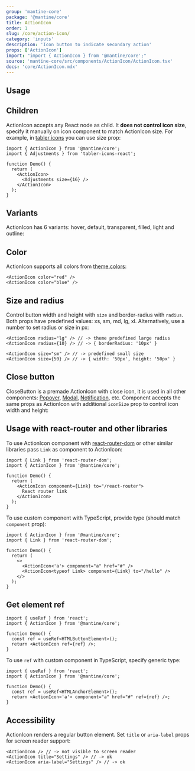 ```yaml
---
group: 'mantine-core'
package: '@mantine/core'
title: ActionIcon
order: 1
slug: /core/action-icon/
category: 'inputs'
description: 'Icon button to indicate secondary action'
props: ['ActionIcon']
import: "import { ActionIcon } from '@mantine/core';"
source: 'mantine-core/src/components/ActionIcon/ActionIcon.tsx'
docs: 'core/ActionIcon.mdx'
---
```



## Usage

<Demo data={ActionIconDemos.configurator} />

## Children

ActionIcon accepts any React node as child. It **does not control icon size**, specify it manually on icon component to match ActionIcon size.
For example, in [tabler icons](https://tablericons.com/) you can use size prop:

```tsx
import { ActionIcon } from '@mantine/core';
import { Adjustments } from 'tabler-icons-react';

function Demo() {
  return (
    <ActionIcon>
      <Adjustments size={16} />
    </ActionIcon>
  );
}
```

## Variants

ActionIcon has 6 variants: hover, default, transparent, filled, light and outline:

<Demo data={ActionIconDemos.variants} />

## Color

ActionIcon supports all colors from [theme.colors](/theming/extend-theme/#default-colors):

```tsx
<ActionIcon color="red" />
<ActionIcon color="blue" />
```

<Demo data={ActionIconDemos.colors} />

## Size and radius

Control button width and height with `size` and border-radius with `radius`.
Both props have predefined values: xs, sm, md, lg, xl.
Alternatively, use a number to set radius or size in px:

```tsx
<ActionIcon radius="lg" /> // -> theme predefined large radius
<ActionIcon radius={10} /> // -> { borderRadius: '10px' }

<ActionIcon size="sm" /> // -> predefined small size
<ActionIcon size={50} /> // -> { width: '50px', height: '50px' }
```

## Close button

CloseButton is a premade ActionIcon with close icon, it is used in all other components: [Popover](/core/popover/), [Modal](/core/modal/), [Notification](/core/Notification/), etc.
Component accepts the same props as ActionIcon with additional `iconSize` prop to control icon width and height:

<Demo data={ActionIconDemos.closeButton} />

## Usage with react-router and other libraries

To use ActionIcon component with [react-router-dom](https://reactrouter.com/web/guides/quick-start)
or other similar libraries pass `Link` as component to ActionIcon:

```tsx
import { Link } from 'react-router-dom';
import { ActionIcon } from '@mantine/core';

function Demo() {
  return (
    <ActionIcon component={Link} to="/react-router">
      React router link
    </ActionIcon>
  );
}
```

To use custom component with TypeScript, provide type (should match `component` prop):

```tsx
import { ActionIcon } from '@mantine/core';
import { Link } from 'react-router-dom';

function Demo() {
  return (
    <>
      <ActionIcon<'a'> component="a" href="#" />
      <ActionIcon<typeof Link> component={Link} to="/hello" />
    </>
  );
}
```

## Get element ref

```tsx
import { useRef } from 'react';
import { ActionIcon } from '@mantine/core';

function Demo() {
  const ref = useRef<HTMLButtonElement>();
  return <ActionIcon ref={ref} />;
}
```

To use `ref` with custom component in TypeScript, specify generic type:

```tsx
import { useRef } from 'react';
import { ActionIcon } from '@mantine/core';

function Demo() {
  const ref = useRef<HTMLAnchorElement>();
  return <ActionIcon<'a'> component="a" href="#" ref={ref} />;
}
```

## Accessibility

ActionIcon renders a regular button element. Set `title` or `aria-label` props for screen reader support:

```tsx
<ActionIcon /> // -> not visible to screen reader
<ActionIcon title="Settings" /> // -> ok
<ActionIcon aria-label="Settings" /> // -> ok
```
